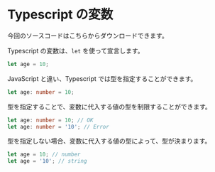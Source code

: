 
# Typescript の変数

今回のソースコードは<GetCodeLink>こちら</GetCodeLink>からダウンロードできます。

Typescript の変数は、`let` を使って宣言します。

```typescript
let age = 10;
```

JavaScript と違い、Typescript では型を指定することができます。

```typescript
let age: number = 10;
```

型を指定することで、変数に代入する値の型を制限することができます。

```typescript
let age: number = 10; // OK
let age: number = '10'; // Error
```

型を指定しない場合、変数に代入する値の型によって、型が決まります。

```typescript
let age = 10; // number
let age = '10'; // string
```
